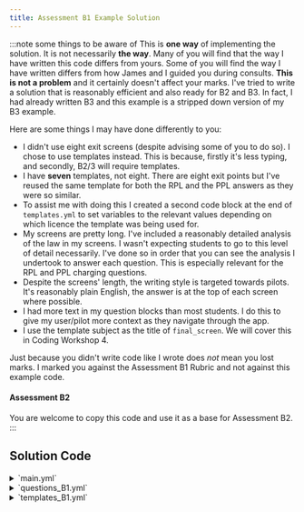 ```yaml
---
title: Assessment B1 Example Solution
---
```


:::note some things to be aware of
This is **one way** of implementing the solution.  It is not necessarily **the way**.
Many of you will find that the way I have written this code differs from yours.
Some of you will find the way I have written differs from how James and I guided you during consults.
**This is not a problem** and it certainly doesn't affect your marks. I've tried to write
a solution that is reasonably efficient and also ready for B2 and B3.  In fact, I had already written
B3 and this example is a stripped down version of my B3 example.

Here are some things I may have done differently to you:
* I didn't use eight exit screens (despite advising some of you to do so).
I chose to use templates instead.  This is because, firstly it's less typing, and 
secondly, B2/3 will require templates.
* I have **seven** templates, not eight. There are eight exit points but I've reused the same template for both the RPL and the PPL answers as they were so similar.
* To assist me with doing this I created a second code block at the end of `templates.yml` to set variables
to the relevant values depending on which licence the template was being used for.
* My screens are pretty long.  I've included a reasonably detailed analysis of the law in my screens.
I wasn't expecting students to go to this level of detail necessarily. I've done so in order that you
can see the analysis I undertook to answer each question.  This is especially relevant for the RPL
and PPL charging questions.
* Despite the screens' length, the writing style is targeted towards pilots. It's reasonably plain English, the answer is at the top of each screen where possible.
* I had more text in my question blocks than most students. I do this to give my user/pilot more context
as they navigate through the app.
* I use the template subject as the title of `final_screen`. We will cover this in Coding Workshop 4.

Just because you didn't write code like I wrote does *not* mean you lost marks.  I marked you against
the Assessment B1 Rubric and not against this example code.

#### Assessment B2
You are welcome to copy this code and use it as a base for Assessment B2.
:::

## Solution Code
<details>
<summary>
`main.yml`
</summary>
<MainB1 />
</details>

<details>
<summary>
`questions_B1.yml`
</summary>
<QuestionsB1 />
</details>

<details>
<summary>
`templates_B1.yml`
</summary>
<TemplatesB1 />
</details>